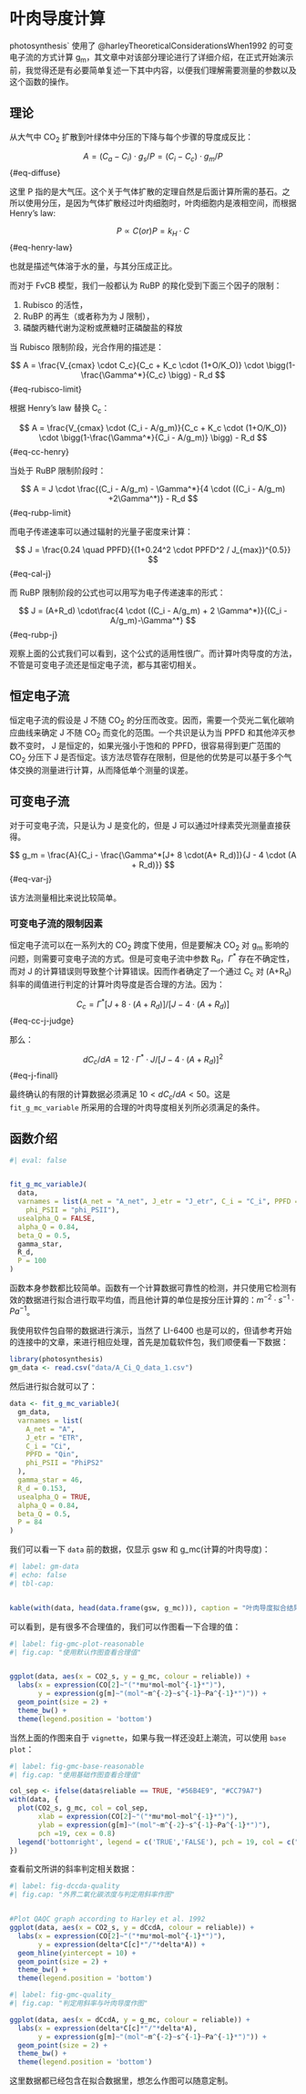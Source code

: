 # 叶肉导度计算 {#sec-cal-gm}

photosynthesis` 使用了 @harleyTheoreticalConsiderationsWhen1992 的可变电子流的方式计算 g~m~，其文章中对该部分理论进行了详细介绍，在正式开始演示前，我觉得还是有必要简单复述一下其中内容，以便我们理解需要测量的参数以及这个函数的操作。

## 理论 {#sec-gm-theory}

从大气中 CO~2~ 扩散到叶绿体中分压的下降与每个步骤的导度成反比：

$$
A=(C_a - C_i) \cdot g_s/P = (C_i - C_c) \cdot g_m/P
$${#eq-diffuse}

这里 P 指的是大气压。这个关于气体扩散的定理自然是后面计算所需的基石。之所以使用分压，是因为气体扩散经过叶肉细胞时，叶肉细胞内是液相空间，而根据 Henry's law:

$$
P \propto C (or) P = k_H \cdot C
$${#eq-henry-law}

也就是描述气体溶于水的量，与其分压成正比。

而对于 FvCB 模型，我们一般都认为 RuBP 的羧化受到下面三个因子的限制：

1. Rubisco 的活性，
2. RuBP 的再生（或者称为为 J 限制），
3. 磷酸丙糖代谢为淀粉或蔗糖时正磷酸盐的释放

当 Rubisco 限制阶段，光合作用的描述是：

$$
A = \frac{V_{cmax} \cdot C_c}{C_c + K_c \cdot (1+O/K_O)} \cdot \bigg(1-\frac{\Gamma^*}{C_c} \bigg) - R_d
$${#eq-rubisco-limit}

根据 Henry's law 替换 C~c~：

$$
A = \frac{V_{cmax} \cdot (C_i - A/g_m)}{C_c + K_c \cdot (1+O/K_O)} \cdot \bigg(1-\frac{\Gamma^*}{C_i - A/g_m)} \bigg) - R_d
$${#eq-cc-henry}

当处于 RuBP 限制阶段时：

$$
A = J \cdot \frac{(C_i - A/g_m) - \Gamma^*}{4 \cdot ((C_i - A/g_m) +2\Gamma^*)} - R_d
$${#eq-rubp-limit}

而电子传递速率可以通过辐射的光量子密度来计算：

$$
J = \frac{0.24 \quad PPFD}{(1+0.24^2 \cdot PPFD^2 / J_{max})^{0.5}}
$${#eq-cal-j}

而 RuBP 限制阶段的公式也可以用写为电子传递速率的形式：

$$
J = (A+R_d) \cdot\frac{4 \cdot ((C_i - A/g_m) + 2 \Gamma^*)}{(C_i - A/g_m)-\Gamma^*}
$${#eq-rubp-j}

观察上面的公式我们可以看到，这个公式的适用性很广。而计算叶肉导度的方法，不管是可变电子流还是恒定电子流，都与其密切相关。

## 恒定电子流 {#sec-constant-j}

恒定电子流的假设是 J 不随 CO~2~ 的分压而改变。因而，需要一个荧光二氧化碳响应曲线来确定 J 不随 CO~2~ 而变化的范围。一个共识是认为当 PPFD 和其他淬灭参数不变时， J 是恒定的，如果光强小于饱和的 PPFD，很容易得到更广范围的 CO~2~ 分压下 J 是否恒定。该方法尽管存在限制，但是他的优势是可以基于多个气体交换的测量进行计算，从而降低单个测量的误差。


## 可变电子流 {#sec-variale-j}

对于可变电子流，只是认为 J 是变化的，但是 J 可以通过叶绿素荧光测量直接获得。


$$
g_m = \frac{A}{C_i - \frac{\Gamma^*[J+ 8 \cdot(A+ R_d)]}{J - 4 \cdot (A + R_d)}}
$$ {#eq-var-j}

该方法测量相比来说比较简单。

### 可变电子流的限制因素 {#sec-var-j-limit}

恒定电子流可以在一系列大的 CO~2~ 跨度下使用，但是要解决 CO~2~ 对 g~m~ 影响的问题，则需要可变电子流的方式。但是可变电子流中参数 R~d~，$\Gamma^*$ 存在不确定性，而对 J 的计算错误则导致整个计算错误。因而作者确定了一个通过 C~c~ 对 (A+R~d~) 斜率的阈值进行判定的计算叶肉导度是否合理的方法。因为：

$$
C_c = \Gamma^*[J+8\cdot(A+R_d)]/[J-4 \cdot(A+R_d)]
$$ {#eq-cc-j-judge}

那么：

$$
dC_c/dA = 12 \cdot \Gamma^* \cdot J/[J - 4 \cdot(A+R_d)]^2
$${#eq-j-finall}

最终确认的有限的计算数据必须满足 $10 < dC_c/dA < 50$。这是 `fit_g_mc_variable` 所采用的合理的叶肉导度相关列所必须满足的条件。

## 函数介绍 {#sec-intro-gm-func}

```r
#| eval: false


fit_g_mc_variableJ(
  data,
  varnames = list(A_net = "A_net", J_etr = "J_etr", C_i = "C_i", PPFD = "PPFD",
    phi_PSII = "phi_PSII"),
  usealpha_Q = FALSE,
  alpha_Q = 0.84,
  beta_Q = 0.5,
  gamma_star,
  R_d,
  P = 100
)
```

函数本身参数都比较简单。函数有一个计算数据可靠性的检测，并只使用它检测有效的数据进行拟合进行取平均值，而且他计算的单位是按分压计算的：$m^{-2} \cdot s^{-1} \cdot Pa^{-1}$。


我使用软件包自带的数据进行演示，当然了 LI-6400 也是可以的，但请参考开始的连接中的文章，来进行相应处理，首先是加载软件包，我们顺便看一下数据：

```r
library(photosynthesis)
gm_data <- read.csv("data/A_Ci_Q_data_1.csv")
```

然后进行拟合就可以了：

```r
data <- fit_g_mc_variableJ(
  gm_data,
  varnames = list(
    A_net = "A",
    J_etr = "ETR",
    C_i = "Ci",
    PPFD = "Qin",
    phi_PSII = "PhiPS2"
  ),
  gamma_star = 46,
  R_d = 0.153,
  usealpha_Q = TRUE,
  alpha_Q = 0.84,
  beta_Q = 0.5,
  P = 84
)
```
我们可以看一下 `data` 前的数据，仅显示 gsw 和 g_mc(计算的叶肉导度)：

```r
#| label: gm-data
#| echo: false
#| tbl-cap:  


kable(with(data, head(data.frame(gsw, g_mc))), caption = "叶肉导度拟合结果{#tbl-gmc-gs}")
```

可以看到，是有很多不合理值的，我们可以作图看一下合理的值：

```r
#| label: fig-gmc-plot-reasonable
#| fig.cap: "使用默认作图查看合理值"


ggplot(data, aes(x = CO2_s, y = g_mc, colour = reliable)) +
  labs(x = expression(CO[2]~"("*mu*mol~mol^{-1}*")"),
       y = expression(g[m]~"(mol"~m^{-2}~s^{-1}~Pa^{-1}*")")) +
  geom_point(size = 2) +
  theme_bw() +
  theme(legend.position = 'bottom')
```

当然上面的作图来自于 `vignette`，如果与我一样还没赶上潮流，可以使用 `base plot`：

```r
#| label: fig-gmc-base-reasonable
#| fig.cap: "使用基础作图查看合理值"

col_sep <- ifelse(data$reliable == TRUE, "#56B4E9", "#CC79A7")
with(data, {
  plot(CO2_s, g_mc, col = col_sep, 
       xlab = expression(CO[2]~"("*mu*mol~mol^{-1}*")"),
       ylab = expression(g[m]~"(mol"~m^{-2}~s^{-1}~Pa^{-1}*")"),
       pch =19, cex = 0.8)
  legend('bottomright', legend = c('TRUE','FALSE'), pch = 19, col = c("#56B4E9", "#CC79A7"))
})

```

查看前文所讲的斜率判定相关数据：

```r
#| label: fig-dccda-quality
#| fig.cap: "外界二氧化碳浓度与判定用斜率作图"


#Plot QAQC graph according to Harley et al. 1992
ggplot(data, aes(x = CO2_s, y = dCcdA, colour = reliable)) +
  labs(x = expression(CO[2]~"("*mu*mol~mol^{-1}*")"),
       y = expression(delta*C[c]*"/"*delta*A)) +
  geom_hline(yintercept = 10) +
  geom_point(size = 2) +
  theme_bw() +
  theme(legend.position = 'bottom')

```

```r
#| label: fig-gmc-quality_
#| fig.cap: "判定用斜率与叶肉导度作图"

ggplot(data, aes(x = dCcdA, y = g_mc, colour = reliable)) +
  labs(x = expression(delta*C[c]*"/"*delta*A),
       y = expression(g[m]~"(mol"~m^{-2}~s^{-1}~Pa^{-1}*")")) +
  geom_point(size = 2) +
  theme_bw() +
  theme(legend.position = 'bottom')
```


这里数据都已经包含在拟合数据里，想怎么作图可以随意定制。
